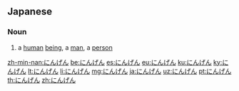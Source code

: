 ==Japanese==

===Noun===
{{ja-noun}}

# {{ja-def|人間}} a [[human]] [[being]], a [[man]], a [[person]]

[[zh-min-nan:にんげん]]
[[be:にんげん]]
[[es:にんげん]]
[[eu:にんげん]]
[[ku:にんげん]]
[[ky:にんげん]]
[[lt:にんげん]]
[[li:にんげん]]
[[mg:にんげん]]
[[ja:にんげん]]
[[uz:にんげん]]
[[pt:にんげん]]
[[th:にんげん]]
[[zh:にんげん]]